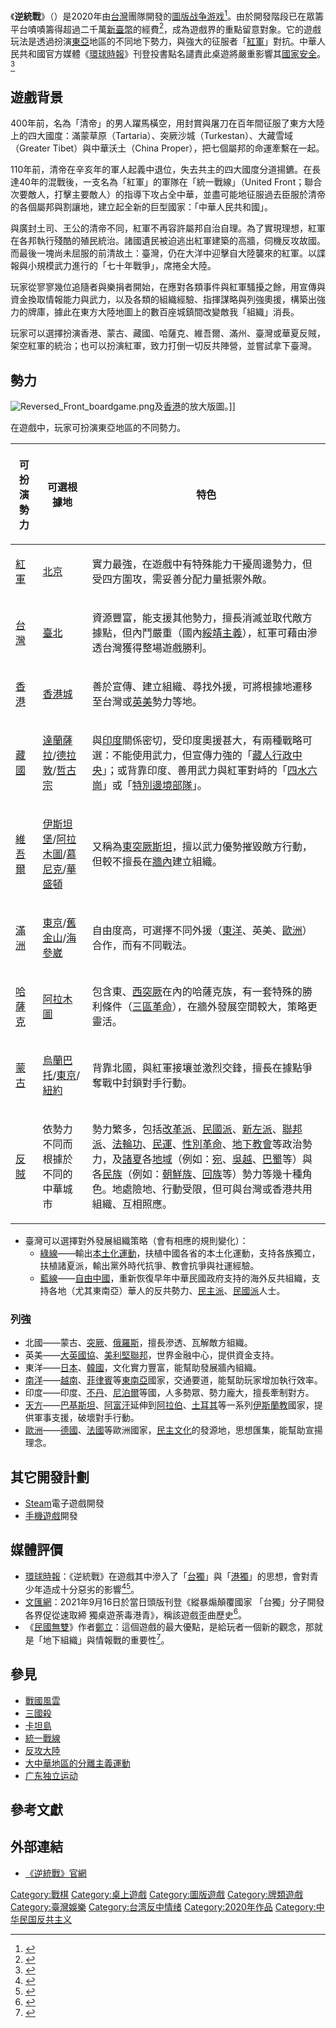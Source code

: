 {{Infobox_Game
| image_link = [[File:逆統戰封面.jpg|200px]]
| players = 1－4（使用兩個遊戲盒，可擴充至9人）
| ages = 15+
| playing_time = 80分鐘
| complexity = 高
| strategy = 高
| skills = [[戰術|戰術]]、[[策略|策略]]、[[談判|談判]]
}}

《'''逆統戰'''》（{{lang-en|''Reversed Front''}}）是2020年由[[台灣|台灣]]團隊開發的[[圖版遊戲|圖版]][[战争游戏|战争游戏]]<ref>{{cite web |author1=ESC臺灣境外戰略溝通工作小組 |title=反共史詩桌遊《逆統戰：致地與海的革命者》每一位贊助人，都是下一場革命的金主 |url=https://www.zeczec.com/projects/reversedfront |website=嘖嘖 |access-date=2020-09-27 |archive-date=2021-04-18 |archive-url=https://web.archive.org/web/20210418231549/https://www.zeczec.com/projects/reversedfront }}</ref>。由於開發階段已在眾籌平台嘖嘖籌得超過二千萬[[新臺幣|新臺幣]]的經費<ref name="中官員竟下令不准討論">{{cite news |title=怕了？台反共桌遊「逆統戰」頻遭出征 中官員竟下令不准討論 |url=https://news.ltn.com.tw/news/world/breakingnews/3295750 |publisher=自由時報 |date=2020-09-18 |accessdate=2020-09-27 |archive-date=2020-11-29 |archive-url=https://web.archive.org/web/20201129013059/https://news.ltn.com.tw/news/world/breakingnews/3295750 }}</ref>，成為遊戲界的重點留意對象。它的遊戲玩法是透過扮演[[東亞|東亞]]地區的不同地下勢力，與強大的征服者「[[中國人民解放軍|紅軍]]」對抗。中華人民共和國官方媒體《[[環球時報|環球時報]]》刊登投書點名譴責此桌遊將嚴重影響其[[國家安全|國家安全]]。<ref>{{cite news |author1=孫佳山、肖涵予（[[中国艺术研究院|中国艺术研究院]]副研究员、[[云南财经大学|云南财经大学]]讲师） |title=警惕分裂勢力在虛擬空間煽動 |url=https://opinion.huanqiu.com/article/401GuxQ8RZz |publisher=環球網 |date=2020-09-25 |accessdate=2020-09-27 |archive-date=2020-10-09 |archive-url=https://web.archive.org/web/20201009132325/https://opinion.huanqiu.com/article/401GuxQ8RZz }}</ref>

==遊戲背景==

400年前，名為「清帝」的男人躍馬橫空，用封賞與屠刀在百年間征服了東方大陸上的四大國度：滿蒙草原（Tartaria）、突厥沙城（Turkestan）、大藏雪域（Greater Tibet）與中華沃土（China Proper），把七個屬邦的命運牽繫在一起。

110年前，清帝在辛亥年的軍人起義中退位，失去共主的四大國度分道揚鑣。在長達40年的混戰後，一支名為「紅軍」的軍隊在「統一戰線」（United Front；聯合次要敵人，打擊主要敵人）的指導下攻占全中華，並盡可能地征服過去臣服於清帝的各個屬邦與割讓地，建立起全新的巨型國家：「中華人民共和國」。

與廣封土司、王公的清帝不同，紅軍不再容許屬邦自治自理。為了實現理想，紅軍在各邦執行殘酷的殖民統治。諸國遺民被迫逃出紅軍建築的高牆，伺機反攻故國。而最後一塊尚未屈服的前清故土：臺灣，仍在大洋中迎擊自大陸襲來的紅軍。以諜報與小規模武力進行的「七十年戰爭」，席捲全大陸。

玩家從寥寥幾位追隨者與樂捐者開始，在應對各類事件與紅軍騷擾之餘，用宣傳與資金換取情報能力與武力，以及各類的組織經驗、指揮謀略與列強奧援，構築出強力的牌庫，據此在東方大陸地圖上的數百座城鎮間改變敵我「組織」消長。

玩家可以選擇扮演香港、蒙古、藏國、哈薩克、維吾爾、滿州、臺灣或華夏反賊，架空紅軍的統治；也可以扮演紅軍，致力打倒一切反共陣營，並嘗試拿下臺灣。

==勢力==
[[File:Reversed_Front_boardgame.png|thumb]]及[[香港|香港]]的放大版圖。]]

在遊戲中，玩家可扮演東亞地區的不同勢力。
{| class="wikitable" width="60%"
! scope="col" | 可扮演勢力
! scope="col" | 可選根據地
! scope="col" | 特色
|-
| [[中國人民解放軍|紅軍]]
| [[北京|北京]]
| 實力最強，在遊戲中有特殊能力干擾周邊勢力，但受四方圍攻，需妥善分配力量抵禦外敵。
|-
| [[台灣|台灣]]
| [[臺北|臺北]]
| 資源豐富，能支援其他勢力，擅長消滅並取代敵方據點，但內鬥嚴重（國內[[綏靖主義|綏靖主義]]），紅軍可藉由滲透台灣獲得整場遊戲勝利。
|-
| [[香港|香港]]
| [[維多利亞城|香港城]]
| 善於宣傳、建立組織、尋找外援，可將根據地遷移至台灣或[[英国|英]][[美国|美]]勢力等地。
|-
| [[西藏|藏國]]
| [[達蘭薩拉|達蘭薩拉]]/[[德拉敦|德拉敦]]/[[哲古县|哲古宗]]
| 與[[印度|印度]]關係密切，受印度奧援甚大，有兩種戰略可選：不能使用武力，但宣傳力強的「[[藏人行政中央|藏人行政中央]]」；或背靠印度、善用武力與紅軍對峙的「[[四水六崗|四水六崗]]」或「[[特別邊境部隊|特別邊境部隊]]」。
|-
| [[維吾爾|維吾爾]]
| [[伊斯坦堡|伊斯坦堡]]/[[阿拉木圖|阿拉木圖]]/[[慕尼克|慕尼克]]/[[華盛頓|華盛頓]]
| 又稱為[[东突厥斯坦|東突厥斯坦]]，擅以武力優勢摧毀敵方行動，但較不擅長在[[防火长城|牆內]]建立組織。
|-
| [[滿洲|滿洲]]
| [[東京|東京]]/[[舊金山|舊金山]]/[[海參崴|海參崴]]
| 自由度高，可選擇不同外援（[[東洋|東洋]]、英美、[[歐洲|歐洲]]）合作，而有不同戰法。
|-
| [[哈薩克族|哈薩克]]
| [[阿拉木圖|阿拉木圖]]
| 包含東、[[西突厥|西突厥]]在內的哈薩克族，有一套特殊的勝利條件（[[三區革命|三區革命]]），在牆外發展空間較大，策略更靈活。
|-
| [[蒙古族|蒙古]]
| [[烏蘭巴托|烏蘭巴托]]/[[東京|東京]]/[[紐約|紐約]]
| 背靠北國，與紅軍接壤並激烈交鋒，擅長在據點爭奪戰中封鎖對手行動。
|-
| [[反中|反賊]]
| 依勢力不同而根據於不同的中華城市
| 勢力繁多，包括[[改革開放|改革派]]、[[民國派|民國派]]、[[新左派|新左派]]、[[中華聯邦主義|聯邦派]]、[[法輪功|法輪功]]、[[民運人士|民運]]、[[性革命|性別革命]]、[[地下教會|地下教會]]等政治勢力，及[[諸夏|諸夏]]各[[屬地主義|地域]]（例如：[[宛|宛]]、[[吳越|吳越]]、[[巴蜀|巴蜀]]等）與各[[民族自決|民族]]（例如：[[朝鮮族|朝鮮族]]、[[回族|回族]]等）勢力等幾十種角色。地處險地、行動受限，但可與台灣或香港共用組織、互相照應。
|}

* 臺灣可以選擇對外發展組織策略（會有相應的規則變化）：
** [[泛綠|綠線]]——輸出[[台灣本土化運動|本土化運動]]，扶植中國各省的本土化運動，支持各族獨立，扶植諸夏派，輸出黨外時代抗爭、教會抗爭與社運經驗。
** [[泛藍|藍線]]——[[自由中國_(名稱)|自由中國]]，重新恢復早年中華民國政府支持的海外反共組織，支持各地（尤其東南亞）華人的反共勢力、[[民主派|民主派]]、[[民國派|民國派]]人士。

=== 列強 ===

* 北國——蒙古、[[突厥|突厥]]、[[俄羅斯|俄羅斯]]，擅長滲透、瓦解敵方組織。
* 英美——[[大英國協|大英國協]]、[[美利堅聯邦|美利堅聯邦]]，世界金融中心，提供資金支持。
* 東洋——[[日本|日本]]、[[韓國|韓國]]，文化實力豐富，能幫助發展牆內組織。
* [[南洋|南洋]]——[[越南|越南]]、[[菲律賓|菲律賓]]等[[東南亞|東南亞]]國家，交通要道，能幫助玩家增加執行效率。
* 印度——印度、[[不丹|不丹]]、[[尼泊爾|尼泊爾]]等國，人多勢眾、勢力龐大，擅長牽制對方。
* [[天方|天方]]——[[巴基斯坦|巴基斯坦]]、[[阿富汗|阿富汗]]延伸到[[阿拉伯|阿拉伯]]、[[土耳其|土耳其]]等一系列[[伊斯蘭教|伊斯蘭教]]國家，提供軍事支援，破壞對手行動。
* [[歐洲|歐洲]]——[[德國|德國]]、[[法國|法國]]等歐洲國家，[[民主|民主]][[文化|文化]]的發源地，思想匯集，能幫助宣揚理念。

==其它開發計劃==
*[[Steam|Steam]]電子遊戲開發
*[[手機遊戲|手機遊戲]]開發

==媒體評價==
*[[環球時報|環球時報]]：《逆統戰》在遊戲其中滲入了「[[台灣獨立|台獨]]」與「[[香港獨立|港獨]]」的思想，會對青少年造成十分惡劣的影響<ref>{{cite news |title=多怕？台灣桌遊《逆統戰》讓中國官媒撰文崩潰狂嗆「台獨」 |url=https://www.msn.com/zh-tw/news/national/%E5%A4%9A%E6%80%95%EF%BC%9F%E5%8F%B0%E7%81%A3%E6%A1%8C%E9%81%8A%E3%80%8A%E9%80%86%E7%B5%B1%E6%88%B0%E3%80%8B%E8%AE%93%E4%B8%AD%E5%9C%8B%E5%AE%98%E5%AA%92%E6%92%B0%E6%96%87%E5%B4%A9%E6%BD%B0%E7%8B%82%E5%97%86%E3%80%8C%E5%8F%B0%E7%8D%A8%E3%80%8D/ar-BB19q4MH?li=BBqiNIb |agency=三立新聞網 |publisher=MSN新聞 |date=2020-09-27 |accessdate=2020-09-27 |archive-date=2021-06-05 |archive-url=https://web.archive.org/web/20210605125037/https://www.msn.com/zh-tw/news/national/%E5%A4%9A%E6%80%95%EF%BC%9F%E5%8F%B0%E7%81%A3%E6%A1%8C%E9%81%8A%E3%80%8A%E9%80%86%E7%B5%B1%E6%88%B0%E3%80%8B%E8%AE%93%E4%B8%AD%E5%9C%8B%E5%AE%98%E5%AA%92%E6%92%B0%E6%96%87%E5%B4%A9%E6%BD%B0%E7%8B%82%E5%97%86%E3%80%8C%E5%8F%B0%E7%8D%A8%E3%80%8D/ar-BB19q4MH?li=BBqiNIb }}</ref><ref>{{cite news |author1=黃順祥 |title=反共桌遊「逆統戰」遭中國官媒批台獨 設計團隊樂喊：我們終於被譴責了 |url=https://newtalk.tw/news/view/2020-09-26/470866 |publisher=Newtalk新聞 |date=2020-09-26 |accessdate=2020-09-27 |archive-date=2021-04-30 |archive-url=https://web.archive.org/web/20210430082217/https://newtalk.tw/news/view/2020-09-26/470866 }}</ref>。
*[[文匯網|文匯網]]：2021年9月16日於當日頭版刊登《縱暴煽顛覆國家 「台獨」分子開發 各界促從速取締 獨桌遊荼毒港青》，稱該遊戲歪曲歷史<ref>{{cite news |title=縱暴煽顛覆國家 「台獨」分子開發 各界促從速取締 |url=http://pdf.wenweipo.com/2021/09/15/a01-0915.pdf |agency=文匯網 |publisher=文匯網 |date=2021-09-15|archiveurl=https://web.archive.org/web/20210916160647/http://pdf.wenweipo.com/2021/09/15/a01-0915.pdf |archivedate= 2021-09-16|accessdate=2021-09-16}}</ref>。
*《[[民國無雙|民國無雙]]》作者[[鄭立|鄭立]]：這個遊戲的最大優點，是給玩者一個新的觀念，那就是「地下組織」與情報戰的重要性<ref>{{cite news |author1=鄭立 |title=把「逆統戰」弄成教育遊戲吧？ |url=https://www.cup.com.hk/2020/08/26/chenglap-reversed-front-2/ |publisher=CUP |date=2020-08-26 |accessdate=2020-09-27 |archive-date=2021-02-26 |archive-url=https://web.archive.org/web/20210226034958/https://www.cup.com.hk/2020/08/26/chenglap-reversed-front-2/ }}</ref>。

==參見==
*[[戰國風雲|戰國風雲]]
*[[三國殺|三國殺]]
*[[卡坦島|卡坦島]]
*[[統一戰線|統一戰線]]
*[[反攻大陸|反攻大陸]]
*[[大中華地區的分離主義運動|大中華地區的分離主義運動]]
*[[广东独立运动|广东独立运动]]

==參考文獻==
{{reflist}}

==外部連結==
*[https://www.reversedfront.tw/ 《逆統戰》官網]

{{紙牌遊戲}}

[[Category:戰棋|Category:戰棋]]
[[Category:桌上遊戲|Category:桌上遊戲]]
[[Category:圖版遊戲|Category:圖版遊戲]]
[[Category:牌類遊戲|Category:牌類遊戲]]
[[Category:臺灣娛樂|Category:臺灣娛樂]]
[[Category:台湾反中情绪|Category:台湾反中情绪]]
[[Category:2020年作品|Category:2020年作品]]
[[Category:中华民国反共主义|Category:中华民国反共主义]]